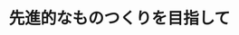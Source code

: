 ﻿---
title: "先進的なものつくりを目指して"
category: "工学院"
vol: 63
interviewee: "萩原 一郎 "
url: ""
tags: ["データベース","設計","データ","デジタル","モノ"]
pdf: "63-4.pdf"
career: ""
pdfurl: "63-4/63-4.pdf"
preface: "現在、モノ開発の主流はデジタル設計技術を用いたデータベースによる開発である。萩原ではデータベースによる開発をすすめる技術である「リバースエンジニアリング」の研究を行っている。また、実際にデジタル設計技術を用いて自動車の部材等の開発を行い、自動車の軽量化に関する研究も行っている。"
---
